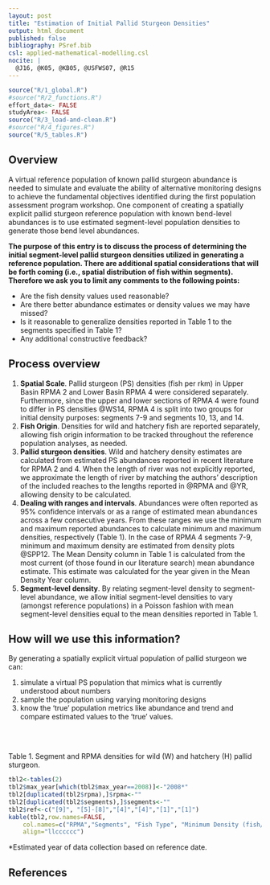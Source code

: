 ```yaml
---
layout: post
title: "Estimation of Initial Pallid Sturgeon Densities"
output: html_document
published: false
bibliography: PSref.bib
csl: applied-mathematical-modelling.csl
nocite: | 
  @J16, @K05, @KB05, @USFWS07, @R15
---
```

<!--
knitr::knit("2017-06-30-Initial-Densities.Rmd")
rmarkdown::render("2017-06-30-Initial-Densities.Rmd")
-->

```r
source("R/1_global.R")
#source("R/2_functions.R")
effort_data<- FALSE
studyArea<- FALSE
source("R/3_load-and-clean.R")
#source("R/4_figures.R")
source("R/5_tables.R")
``` 

## Overview
A virtual reference population of known pallid sturgeon abundance is needed to simulate and evaluate the ability of alternative monitoring designs to achieve the fundamental objectives identified during the first population assessment program workshop.  One component of creating a spatially explicit pallid sturgeon reference population with known bend-level abundances is to use estimated segment-level population densities to generate those bend level abundances.  

**The purpose of this entry is to discuss the process of determining the initial segment-level pallid sturgeon densities utilized in generating a reference population. There are additional spatial considerations that will be forth coming (i.e., spatial distribution of fish within segments).  Therefore we ask you to limit any comments to the following points:**

* Are the fish density values used reasonable?
* Are there better abundance estimates or density values we may have missed?
* Is it reasonable to generalize densities reported in Table 1 to the segments specified in Table 1?
* Any additional constructive feedback?

## Process overview

1. **Spatial Scale**. Pallid sturgeon (PS) densities (fish per rkm) in Upper Basin RPMA 2 and Lower Basin RPMA 4 were considered separately.  Furthermore, since the upper and lower sections of RPMA 4 were found to differ in PS densities @WS14, RPMA 4 is split into two groups for initial density purposes: segments 7-9 and segments 10, 13, and 14.
1. **Fish Origin**. Densities for wild and hatchery fish are reported separately, allowing fish origin information to be tracked throughout the reference population analyses, as needed. 
1. **Pallid sturgeon densities**.  Wild and hatchery density estimates are calculated from estimated PS abundances reported in recent literature for RPMA 2 and 4.  When the length of river was not explicitly reported, we approximate the length of river by matching the authors' description of the included reaches to the lengths reported in @RPMA and @YR, allowing density to be calculated.  
1. **Dealing with ranges and intervals**. Abundances were often reported as 95% confidence intervals or as a range of estimated mean abundances across a few consecutive years.  From these ranges we use the minimum and maximum reported abundances to calculate minimum and maximum densities, respectively (Table 1).  In the case of RPMA 4 segments 7-9, minimum and maximum density are estimated from density plots @SPP12.  The Mean Density column in Table 1 is calculated from the most current (of those found in our literature search) mean abundance estimate.  This estimate was calculated for the year given in the Mean Density Year column.
1. **Segment-level density**. By relating segment-level density to segment-level abundance, we allow initial segment-level densities to vary (amongst reference populations) in a Poisson fashion with mean segment-level densities equal to the mean densities reported in Table 1.  

## How will we use this information?

By generating a spatially explicit virtual population of pallid sturgeon we can:

1. simulate a virtual PS population that mimics what is currently understood about numbers 
1. sample the population using varying monitoring designs
1. know the 'true' population metrics like abundance and trend and compare estimated values to the 'true' values. 


<br>
<br>

Table 1. Segment and RPMA densities for wild (W) and hatchery (H) pallid sturgeon.

```r
tbl2<-tables(2)
tbl2$max_year[which(tbl2$max_year==2008)]<-"2008*"
tbl2[duplicated(tbl2$rpma),]$rpma<-""
tbl2[duplicated(tbl2$segments),]$segments<-""
tbl2$ref<-c("[9]", "[5]-[8]","[4]","[4]","[1]","[1]")
kable(tbl2,row.names=FALSE,
    col.names=c("RPMA","Segments", "Fish Type", "Minimum Density (fish/rkm)", "Maximum Density (fish/rkm)",  "Mean Density (fish/rkm)", "Mean Density Year", "References"),
    align="llcccccc")
``` 
  
  *Estimated year of data collection based on reference date.  

## References
